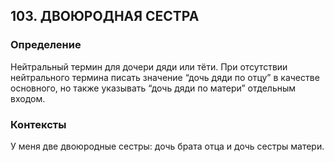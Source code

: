 ## 103. ДВОЮРОДНАЯ СЕСТРА
### Определение
Нейтральный термин для дочери дяди или тёти. При отсутствии нейтрального термина писать значение “дочь дяди по отцу” в качестве основного, но также указывать “дочь дяди по матери” отдельным входом.

### Контексты
У меня две двоюродные сестры: дочь брата отца и дочь сестры матери.

